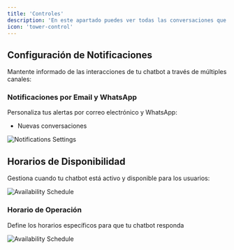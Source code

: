 ```yaml
---
title: 'Controles'
description: 'En este apartado puedes ver todas las conversaciones que ha tenido tu chatbot, gestionarlas y hablar con tus usuarios'
icon: 'tower-control'
---
```


## Configuración de Notificaciones

Mantente informado de las interacciones de tu chatbot a través de múltiples canales:

### Notificaciones por Email y WhatsApp

Personaliza tus alertas por correo electrónico y WhatsApp:

- Nuevas conversaciones

<Frame>
  <img src="/images/notifications.png" alt="Notifications Settings" />
</Frame>



## Horarios de Disponibilidad

Gestiona cuando tu chatbot está activo y disponible para los usuarios:

<Frame>
  <img src="/images/availability-schedule.png" alt="Availability Schedule" />
</Frame>

### Horario de Operación

Define los horarios específicos para que tu chatbot responda

<Frame>
  <img src="/images/availability.png" alt="Availability Schedule" />
</Frame>

